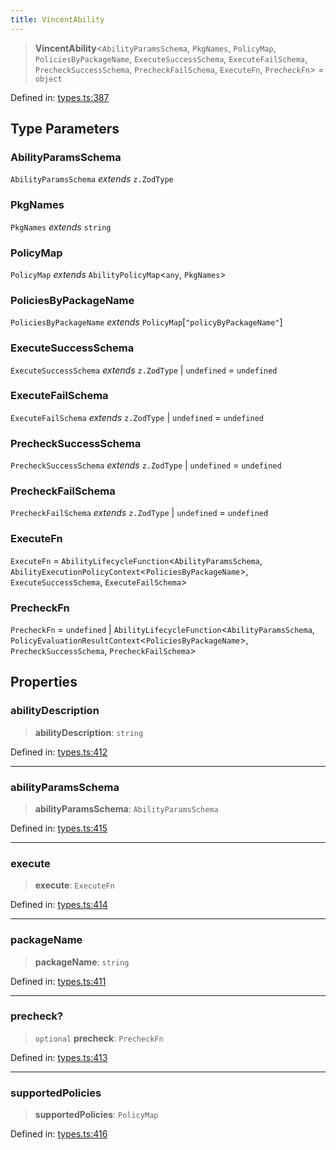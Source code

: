 ```yaml
---
title: VincentAbility
---
```


> **VincentAbility**\<`AbilityParamsSchema`, `PkgNames`, `PolicyMap`, `PoliciesByPackageName`, `ExecuteSuccessSchema`, `ExecuteFailSchema`, `PrecheckSuccessSchema`, `PrecheckFailSchema`, `ExecuteFn`, `PrecheckFn`\> = `object`

Defined in: [types.ts:387](https://github.com/LIT-Protocol/Vincent/blob/5462864f5b471985671134e594d93faefcbfeb7e/packages/libs/ability-sdk/src/lib/types.ts#L387)

## Type Parameters

### AbilityParamsSchema

`AbilityParamsSchema` *extends* `z.ZodType`

### PkgNames

`PkgNames` *extends* `string`

### PolicyMap

`PolicyMap` *extends* `AbilityPolicyMap`\<`any`, `PkgNames`\>

### PoliciesByPackageName

`PoliciesByPackageName` *extends* `PolicyMap`\[`"policyByPackageName"`\]

### ExecuteSuccessSchema

`ExecuteSuccessSchema` *extends* `z.ZodType` \| `undefined` = `undefined`

### ExecuteFailSchema

`ExecuteFailSchema` *extends* `z.ZodType` \| `undefined` = `undefined`

### PrecheckSuccessSchema

`PrecheckSuccessSchema` *extends* `z.ZodType` \| `undefined` = `undefined`

### PrecheckFailSchema

`PrecheckFailSchema` *extends* `z.ZodType` \| `undefined` = `undefined`

### ExecuteFn

`ExecuteFn` = `AbilityLifecycleFunction`\<`AbilityParamsSchema`, `AbilityExecutionPolicyContext`\<`PoliciesByPackageName`\>, `ExecuteSuccessSchema`, `ExecuteFailSchema`\>

### PrecheckFn

`PrecheckFn` = `undefined` \| `AbilityLifecycleFunction`\<`AbilityParamsSchema`, `PolicyEvaluationResultContext`\<`PoliciesByPackageName`\>, `PrecheckSuccessSchema`, `PrecheckFailSchema`\>

## Properties

### abilityDescription

> **abilityDescription**: `string`

Defined in: [types.ts:412](https://github.com/LIT-Protocol/Vincent/blob/5462864f5b471985671134e594d93faefcbfeb7e/packages/libs/ability-sdk/src/lib/types.ts#L412)

***

### abilityParamsSchema

> **abilityParamsSchema**: `AbilityParamsSchema`

Defined in: [types.ts:415](https://github.com/LIT-Protocol/Vincent/blob/5462864f5b471985671134e594d93faefcbfeb7e/packages/libs/ability-sdk/src/lib/types.ts#L415)

***

### execute

> **execute**: `ExecuteFn`

Defined in: [types.ts:414](https://github.com/LIT-Protocol/Vincent/blob/5462864f5b471985671134e594d93faefcbfeb7e/packages/libs/ability-sdk/src/lib/types.ts#L414)

***

### packageName

> **packageName**: `string`

Defined in: [types.ts:411](https://github.com/LIT-Protocol/Vincent/blob/5462864f5b471985671134e594d93faefcbfeb7e/packages/libs/ability-sdk/src/lib/types.ts#L411)

***

### precheck?

> `optional` **precheck**: `PrecheckFn`

Defined in: [types.ts:413](https://github.com/LIT-Protocol/Vincent/blob/5462864f5b471985671134e594d93faefcbfeb7e/packages/libs/ability-sdk/src/lib/types.ts#L413)

***

### supportedPolicies

> **supportedPolicies**: `PolicyMap`

Defined in: [types.ts:416](https://github.com/LIT-Protocol/Vincent/blob/5462864f5b471985671134e594d93faefcbfeb7e/packages/libs/ability-sdk/src/lib/types.ts#L416)

